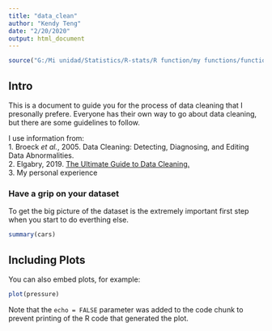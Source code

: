 ```yaml
---
title: "data_clean"
author: "Kendy Teng"
date: "2/20/2020"
output: html_document
---
```


```r
source("G:/Mi unidad/Statistics/R-stats/R function/my functions/functions/script/data_clean.R")
```

## Intro
This is a document to guide you for the process of data cleaning that I presonally prefere. Everyone has their own way to go about data cleaning, but there are some guidelines to follow. 

I use information from:\
1. Broeck _et al._, 2005. Data Cleaning: Detecting, Diagnosing, and Editing Data Abnormalities.\
2. Elgabry, 2019. [The Ultimate Guide to Data Cleaning.](https://towardsdatascience.com/the-ultimate-guide-to-data-cleaning-3969843991d4)\
3. My personal experience

### Have a grip on your dataset 
To get the big picture of the dataset is the extremely important first step when you start to do everthing else. 


```r
summary(cars)
```

## Including Plots

You can also embed plots, for example:

```r
plot(pressure)
```

Note that the `echo = FALSE` parameter was added to the code chunk to prevent printing of the R code that generated the plot.
